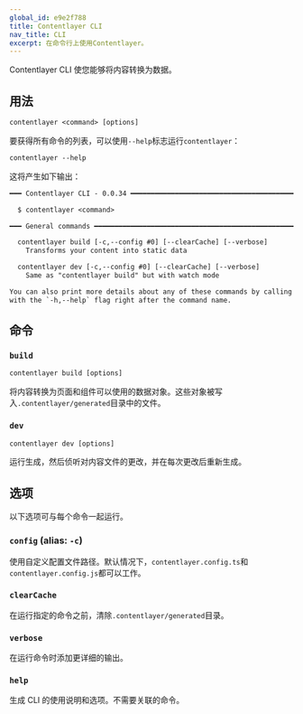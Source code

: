 ```yaml
---
global_id: e9e2f788
title: Contentlayer CLI
nav_title: CLI
excerpt: 在命令行上使用Contentlayer。
---
```


Contentlayer CLI 使您能够将内容转换为数据。

## 用法

```txt
contentlayer <command> [options]
```

要获得所有命令的列表，可以使用`--help`标志运行`contentlayer`：

```txt
contentlayer --help
```

这将产生如下输出：

```txt
━━━ Contentlayer CLI - 0.0.34 ━━━━━━━━━━━━━━━━━━━━━━━━━━━━━━━━━━━━━━━━━━━━━━

  $ contentlayer <command>

━━━ General commands ━━━━━━━━━━━━━━━━━━━━━━━━━━━━━━━━━━━━━━━━━━━━━━━━━━━━━━━

  contentlayer build [-c,--config #0] [--clearCache] [--verbose]
    Transforms your content into static data

  contentlayer dev [-c,--config #0] [--clearCache] [--verbose]
    Same as "contentlayer build" but with watch mode

You can also print more details about any of these commands by calling them
with the `-h,--help` flag right after the command name.
```

## 命令

### `build`

```txt
contentlayer build [options]
```

将内容转换为页面和组件可以使用的数据对象。这些对象被写入`.contentlayer/generated`目录中的文件。

### `dev`

```txt
contentlayer dev [options]
```

运行生成，然后侦听对内容文件的更改，并在每次更改后重新生成。

## 选项

以下选项可与每个命令一起运行。

### `config` (alias: `-c`)

使用自定义配置文件路径。默认情况下，`contentlayer.config.ts`和`contentlayer.config.js`都可以工作。

### `clearCache`

在运行指定的命令之前，清除`.contentlayer/generated`目录。

### `verbose`

在运行命令时添加更详细的输出。

### `help`

生成 CLI 的使用说明和选项。不需要关联的命令。
